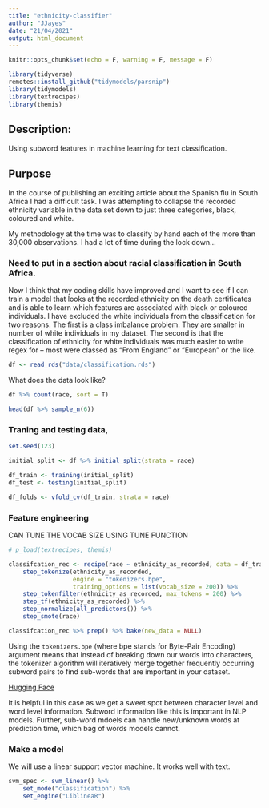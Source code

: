 ```yaml
---
title: "ethnicity-classifier"
author: "JJayes"
date: "21/04/2021"
output: html_document
---
```


```r
knitr::opts_chunk$set(echo = F, warning = F, message = F)

library(tidyverse)
remotes::install_github("tidymodels/parsnip")
library(tidymodels)
library(textrecipes)
library(themis)

```

## Description:

Using subword features in machine learning for text classification.

## Purpose

In the course of publishing an exciting article about the Spanish flu in South Africa I had a difficult task. I was attempting to collapse the recorded ethnicity variable in the data set down to just three categories, black, coloured and white. 

My methodology at the time was to classify by hand each of the more than 30,000 observations. I had a lot of time during the lock down... 

### Need to put in a section about racial classification in South Africa. 

Now I think that my coding skills have improved and I want to see if I can train a model that looks at the recorded ethnicity on the death certificates and is able to learn which features are associated with black or coloured individuals. I have excluded the white individuals from the classification for two reasons. The first is a class imbalance problem. They are smaller in number of white individuals in my dataset. The second is that the classification of ethnicity for white individuals was much easier to write regex for -- most were classed as "From England" or "European" or the like.

```r

df <- read_rds("data/classification.rds")

```

What does the data look like?

```r

df %>% count(race, sort = T)

head(df %>% sample_n(6))

```

### Traning and testing data, 

```r
set.seed(123)

initial_split <- df %>% initial_split(strata = race)

df_train <- training(initial_split)
df_test <- testing(initial_split)

df_folds <- vfold_cv(df_train, strata = race)

```

### Feature engineering

CAN TUNE THE VOCAB SIZE USING TUNE FUNCTION

```r
# p_load(textrecipes, themis)

classifcation_rec <- recipe(race ~ ethnicity_as_recorded, data = df_train) %>% 
    step_tokenize(ethnicity_as_recorded, 
                  engine = "tokenizers.bpe",
                  training_options = list(vocab_size = 200)) %>% 
    step_tokenfilter(ethnicity_as_recorded, max_tokens = 200) %>% 
    step_tf(ethnicity_as_recorded) %>% 
    step_normalize(all_predictors()) %>% 
    step_smote(race)

classifcation_rec %>% prep() %>% bake(new_data = NULL)

```

Using the `tokenizers.bpe` (where bpe stands for Byte-Pair Encoding) argument means that instead of breaking down our words into characters, the tokenizer algorithm will iteratively merge together frequently occurring subword pairs to find sub-words that are important in your dataset. 

<aside>
[Hugging Face](https://huggingface.co/transformers/tokenizer_summary.html)
</aside>

It is helpful in this case as we get a sweet spot between character level and word level information. Subword information like this is important in NLP models. Further, sub-word mdoels can handle new/unknown words at prediction time, which bag of words models cannot. 

### Make a model

We will use a linear support vector machine. It works well with text. 

```r
svm_spec <- svm_linear() %>% 
    set_mode("classification") %>% 
    set_engine("LiblineaR")
```


```r


```

```r


```

